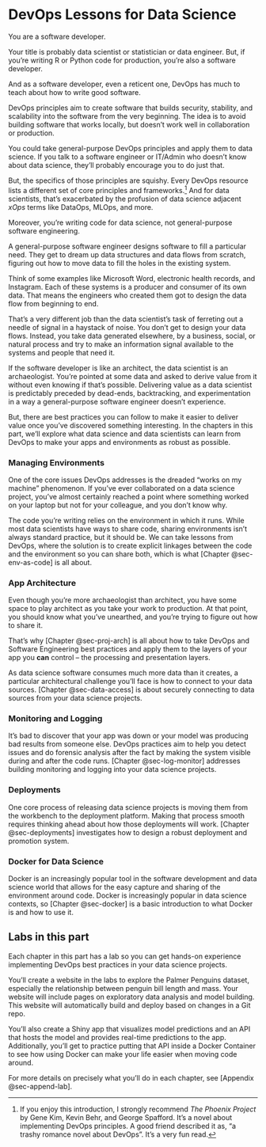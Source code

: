 \mainmatter

# DevOps Lessons for Data Science {#sec-1-intro}

You are a software developer.

Your title is probably data scientist or statistician or data engineer.
But, if you're writing R or Python code for production, you're also a
software developer.

And as a software developer, even a reticent one, DevOps has much to
teach about how to write good software.

DevOps principles aim to create software that builds security,
stability, and scalability into the software from the very beginning.
The idea is to avoid building software that works locally, but doesn't
work well in collaboration or production.

You could take general-purpose DevOps principles and apply them to data
science. If you talk to a software engineer or IT/Admin who doesn't know
about data science, they'll probably encourage you to do just that.

But, the specifics of those principles are squishy. Every DevOps
resource lists a different set of core principles and
frameworks.[^1-0-sec-intro-1] And for data scientists, that's
exacerbated by the profusion of data science adjacent *xOps* terms like
DataOps, MLOps, and more.

[^1-0-sec-intro-1]: If you enjoy this introduction, I strongly recommend
    *The Phoenix Project* by Gene Kim, Kevin Behr, and George Spafford.
    It's a novel about implementing DevOps principles. A good friend
    described it as, "a trashy romance novel about DevOps". It's a very
    fun read.

Moreover, you're writing code for data science, not general-purpose
software engineering.

A general-purpose software engineer designs software to fill a
particular need. They get to dream up data structures and data flows
from scratch, figuring out how to move data to fill the holes in the
existing system.

Think of some examples like Microsoft Word, electronic health records,
and Instagram. Each of these systems is a producer and consumer of its
own data. That means the engineers who created them got to design the
data flow from beginning to end.

That's a very different job than the data scientist's task of ferreting
out a needle of signal in a haystack of noise. You don't get to design
your data flows. Instead, you take data generated elsewhere, by a
business, social, or natural process and try to make an information
signal available to the systems and people that need it.

If the software developer is like an architect, the data scientist is an
archaeologist. You're pointed at some data and asked to derive value
from it without even knowing if that's possible. Delivering value as a
data scientist is predictably preceded by dead-ends, backtracking, and
experimentation in a way a general-purpose software engineer doesn't
experience.

But, there are best practices you can follow to make it easier to
deliver value once you've discovered something interesting. In the
chapters in this part, we'll explore what data science and data
scientists can learn from DevOps to make your apps and environments as
robust as possible.

### Managing Environments

One of the core issues DevOps addresses is the dreaded "works on my
machine" phenomenon. If you've ever collaborated on a data science
project, you've almost certainly reached a point where something worked
on your laptop but not for your colleague, and you don't know why*.*

The code you're writing relies on the environment in which it runs.
While most data scientists have ways to share code, sharing environments
isn't always standard practice, but it should be. We can take lessons
from DevOps, where the solution is to create explicit linkages between
the code and the environment so you can share both, which is what
[Chapter @sec-env-as-code] is all about.

### App Architecture

Even though you're more archaeologist than architect, you have some
space to play architect as you take your work to production. At that
point, you should know what you've unearthed, and you're trying to
figure out how to share it.

That's why [Chapter @sec-proj-arch] is all about how to take DevOps and
Software Engineering best practices and apply them to the layers of your
app you **can** control -- the processing and presentation layers.

As data science software consumes much more data than it creates, a
particular architectural challenge you'll face is how to connect to your
data sources. [Chapter @sec-data-access] is about securely connecting to
data sources from your data science projects.

### Monitoring and Logging

It's bad to discover that your app was down or your model was producing
bad results from someone else. DevOps practices aim to help you detect
issues and do forensic analysis after the fact by making the system
visible during and after the code runs. [Chapter @sec-log-monitor]
addresses building monitoring and logging into your data science
projects.

### Deployments

One core process of releasing data science projects is moving them from
the workbench to the deployment platform. Making that process smooth
requires thinking ahead about how those deployments will work. [Chapter
@sec-deployments] investigates how to design a robust deployment and
promotion system.

### Docker for Data Science

\index{Docker}Docker is an increasingly popular tool in the software
development and data science world that allows for the easy capture and
sharing of the environment around code. \index{Docker}Docker is
increasingly popular in data science contexts, so [Chapter @sec-docker]
is a basic introduction to what \index{Docker}Docker is and how to use
it.

## Labs in this part

Each chapter in this part has a lab so you can get hands-on experience
implementing DevOps best practices in your data science projects.

You'll create a website in the labs to explore the Palmer Penguins
dataset, especially the relationship between penguin bill length and
mass. Your website will include pages on exploratory data analysis and
model building. This website will automatically build and deploy based
on changes in a \index{Git}Git repo.

You'll also create a \index{Shiny}Shiny app that visualizes model
predictions and an \index{API}API that hosts the model and provides
real-time predictions to the app. Additionally, you'll get to practice
putting that \index{API}API inside a \index{Docker}Docker Container to
see how using \index{Docker}Docker can make your life easier when moving
code around.

For more details on precisely what you'll do in each chapter, see
[Appendix @sec-append-lab].

